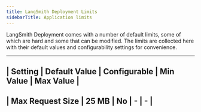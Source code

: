 ```yaml
---
title: LangSmith Deployment Limits
sidebarTitle: Application limits
---
```


LangSmith Deployment comes with a number of default limits, some of which are hard and some that can be modified. The limits are collected here with
their default values and configurability settings for convenience.

---
| Setting | Default Value | Configurable | Min Value | Max Value |
----
| Max Request Size | 25 MB | No | - | - |
---
